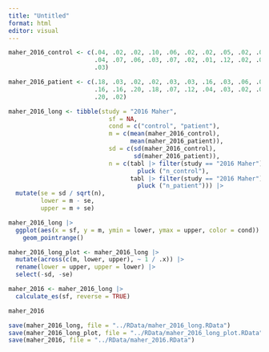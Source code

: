 ```yaml
---
title: "Untitled"
format: html
editor: visual
---
```


```r
maher_2016_control <- c(.04, .02, .02, .10, .06, .02, .02, .05, .02, .08, .04, 
                        .04, .07, .06, .03, .07, .02, .01, .12, .02, .02, .07, 
                        .03)

maher_2016_patient <- c(.18, .03, .02, .02, .03, .03, .16, .03, .06, .03, .02, 
                        .16, .16, .20, .18, .07, .12, .04, .03, .02, .07, .07, 
                        .20, .02)

maher_2016_long <- tibble(study = "2016 Maher", 
                            sf = NA,
                            cond = c("control", "patient"), 
                            m = c(mean(maher_2016_control), 
                                  mean(maher_2016_patient)), 
                            sd = c(sd(maher_2016_control), 
                                   sd(maher_2016_patient)), 
                            n = c(tabl |> filter(study == "2016 Maher") |> 
                                    pluck ("n_control"),
                                  tabl |> filter(study == "2016 Maher") |> 
                                    pluck ("n_patient"))) |> 
  mutate(se = sd / sqrt(n), 
         lower = m - se, 
         upper = m + se) 

maher_2016_long |>
  ggplot(aes(x = sf, y = m, ymin = lower, ymax = upper, color = cond)) +
    geom_pointrange() 
```

```r
maher_2016_long_plot <- maher_2016_long |> 
  mutate(across(c(m, lower, upper), ~ 1 / .x)) |> 
  rename(lower = upper, upper = lower) |> 
  select(-sd, -se)
```

```r
maher_2016 <- maher_2016_long |> 
  calculate_es(sf, reverse = TRUE)

maher_2016
```

```r
save(maher_2016_long, file = "../RData/maher_2016_long.RData")
save(maher_2016_long_plot, file = "../RData/maher_2016_long_plot.RData")
save(maher_2016, file = "../RData/maher_2016.RData")
```
